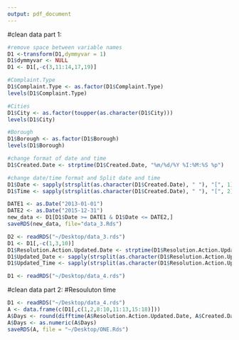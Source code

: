 ```yaml
---
output: pdf_document
---
```


#clean data part 1:
```r
#remove space between variable names
D1 <-transform(D1,dymmyvar = 1)
D1$dymmyvar <- NULL
D1 <- D1[,-c(3,11:14,17,19)]

#Complaint.Type
D1$Complaint.Type <- as.factor(D1$Complaint.Type)
levels(D1$Complaint.Type)

#Cities
D1$City <- as.factor(toupper(as.character(D1$City)))
levels(D1$City)

#Borough
D1$Borough <- as.factor(D1$Borough)
levels(D1$Borough)

#change format of date and time
D1$Created.Date <- strptime(D1$Created.Date, "%m/%d/%Y %I:%M:%S %p")

#change date/time format and Split date and time 
D1$Date <- sapply(strsplit(as.character(D1$Created.Date), " "), "[", 1)
D1$Time <- sapply(strsplit(as.character(D1$Created.Date), " "), "[", 2)

DATE1 <- as.Date("2013-01-01")
DATE2 <- as.Date("2015-12-31")
new_data <- D1[D1$Date >= DATE1 & D1$Date <= DATE2,]
saveRDS(new_data, file="data_3.Rds")

D2 <- readRDS("~/Desktop/data_3.rds")
D1 <- D1[,-c(1,3,10)]
D1$Resolution.Action.Updated.Date <- strptime(D1$Resolution.Action.Updated.Date, "%m/%d/%Y %I:%M:%S %p")
D1$Updated_Date <- sapply(strsplit(as.character(D1$Resolution.Action.Updated.Date), " "), "[", 1)
D1$Updated_Time <- sapply(strsplit(as.character(D1$Resolution.Action.Updated.Date), " "), "[", 2)

D1 <- readRDS("~/Desktop/data_4.rds")
```

#clean data part 2:
#Resouluton time
```r
D1 <- readRDS("~/Desktop/data_4.rds")
A <- data.frame(c(D1[,c(1,2,8:10,11:13,15:18)]))
A$Days <- round(difftime(A$Resolution.Action.Updated.Date, A$Created.Date, units = "days"),0)
A$Days <- as.numeric(A$Days)
saveRDS(A, file = "~/Desktop/ONE.Rds")
```

